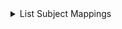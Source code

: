 
<details>
<summary>List Subject Mappings</summary>
<Tabs>
<TabItem value="go" label="Go">

```go
package main

import (
	"context"
	"log"

	"github.com/opentdf/platform/protocol/go/policy/subjectmapping"
	"github.com/opentdf/platform/sdk"
)

func main() {

	platformEndpoint := "http://localhost:9002"

	// Create a new client
	client, err := sdk.New(
		platformEndpoint,
		sdk.WithClientCredentials("opentdf", "secret", nil),
	)

	if err != nil {
		log.Fatal(err)
	}

	// List Subject Mapping

	subjectmappings, err := client.SubjectMapping.ListSubjectMappings(context.Background(), &subjectmapping.ListSubjectMappingsRequest{})
	if err != nil {
		log.Fatal(err)
	}

	for _, sm := range subjectmappings.GetSubjectMappings() {
		log.Printf("Subject Mapping: %s", sm.GetId())
	}
}

```

</TabItem>
<TabItem value="java" label="Java">

```java

```

</TabItem>
<TabItem value="js" label="Javascript">

```javascript
```

</TabItem>
</Tabs>
</details>